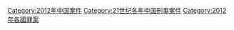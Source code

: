 [[Category:2012年中国案件|Category:2012年中国案件]]
[[Category:21世纪各年中国刑事案件|Category:21世纪各年中国刑事案件]]
[[Category:2012年各國罪案|Category:2012年各國罪案]]